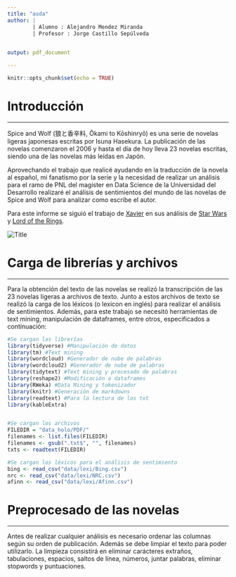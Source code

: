 ---
title: "asda"
author: |
        | Alumno : Alejandro Mendez Miranda  
        | Profesor : Jorge Castillo Sepúlveda
          

output: pdf_document

---

```{r setup, include=FALSE}
knitr::opts_chunk$set(echo = TRUE)
```


# **Introducción**
***
Spice and Wolf (狼と香辛料, Ōkami to Kōshinryō) es una serie de novelas ligeras japonesas escritas por Isuna Hasekura. La publicación de las novelas comenzaron el 2006 y hasta el día de hoy lleva 23 novelas escritas, siendo una de las novelas más leídas en Japón. 

Aprovechando el trabajo que realicé ayudando en la traducción de la novela al español, mi fanatismo por la serie y la necesidad de realizar un análisis para el ramo de PNL del magister en Data Science de la Universidad del Desarrollo realizaré el análisis de sentimientos del mundo de las novelas de Spice and Wolf para analizar como escribe el autor.

Para este informe se siguió el trabajo de [Xavier](https://www.kaggle.com/xvivancos) en sus análisis de [Star Wars](https://www.kaggle.com/xvivancos/analyzing-star-wars-movie-scripts) y [Lord of the Rings](https://www.kaggle.com/xvivancos/analyzing-the-lord-of-the-rings-data).


![](EisJLXFVkAAZN1c.jpg "Title")

# **Carga de librerías y archivos**
***
Para la obtención del texto de las novelas se realizó la transcripción de las 23 novelas ligeras a archivos de texto. Junto a estos archivos de texto se realizó la carga de los léxicos (o lexicon en inglés) para realizar el análisis de sentimientos. Además, para este trabajo se necesitó herramientas de text mining, manipulación de dataframes, entre otros, especificados a continuación:

```{r message=FALSE, warning=FALSE}

#Se cargan las librerías
library(tidyverse) #Manipulación de datos
library(tm) #Text mining
library(wordcloud) #Generador de nube de palabras
library(wordcloud2) #Generador de nube de palabras
library(tidytext) #Text mining y procesado de palabras
library(reshape2) #Modificación a dataframes
library(RWeka) #Data Mining y tokenizador
library(knitr) #Generación de markdowns
library(readtext) #Para la lectura de los txt
library(kableExtra)


#Se cargan los archivos
FILEDIR = "data_holo/PDF/"
filenames <- list.files(FILEDIR)
filenames <- gsub(".txt$", "", filenames)
txts <- readtext(FILEDIR)

#Se cargan los léxicos para el análisis de sentimiento
bing <- read_csv("data/lexi/Bing.csv")
nrc <- read_csv("data/lexi/NRC.csv")
afinn <- read_csv("data/lexi/Afinn.csv")

```


# **Preprocesado de las novelas**
***
Antes de realizar cualquier análisis es necesario ordenar las columnas según su orden de publicación. Además se debe limpiar el texto para poder utilizarlo. La limpieza consistirá en eliminar carácteres extraños, tabulaciones, espacios, saltos de línea, números, juntar palabras, eliminar stopwords y puntuaciones.

